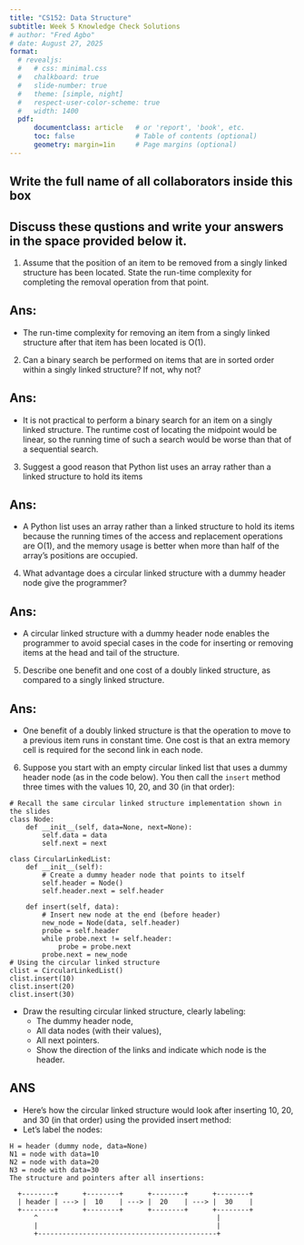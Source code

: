 ```yaml
---
title: "CS152: Data Structure"
subtitle: Week 5 Knowledge Check Solutions
# author: "Fred Agbo"
# date: August 27, 2025
format:
  # revealjs:
  #   # css: minimal.css
  #   chalkboard: true
  #   slide-number: true
  #   theme: [simple, night]
  #   respect-user-color-scheme: true
  #   width: 1400
  pdf:
      documentclass: article   # or 'report', 'book', etc.
      toc: false               # Table of contents (optional)
      geometry: margin=1in     # Page margins (optional)
---
```

\vspace{-2cm}

## Write the full name of all collaborators inside this box
\fbox{\makebox[\linewidth][l]{\rule{0pt}{2cm}\hspace{0.99\linewidth}}}

\vspace{.5cm}

## Discuss these qustions and write your answers in the space provided below it.


1. Assume that the position of an item to be removed from a singly linked structure
has been located. State the run-time complexity for completing the removal operation
from that point.

## Ans:
- The run-time complexity for removing an item from a singly linked structure after that item has been located is O(1).

\vspace{0.1cm}


2. Can a binary search be performed on items that are in sorted order within a singly
linked structure? If not, why not?

## Ans:
-   It is not practical to perform a binary search for an item on a singly linked structure. The runtime cost of locating the midpoint would be linear, so the running time of such a search would be worse than that of a sequential search.

\vspace{0.1cm}


3. Suggest a good reason that Python list uses an array rather than a linked structure
to hold its items

## Ans:
- A Python list uses an array rather than a linked structure to hold its items because the running times of the access and replacement operations are O(1), and the memory usage is better when more than half of the array’s positions are occupied.

\vspace{0.1cm}

4. What advantage does a circular linked structure with a dummy header node give
the programmer?

## Ans:
- A circular linked structure with a dummy header node enables the programmer to avoid special cases in the code for inserting or removing items at the head and tail of the structure.

\vspace{0.1cm}

5. Describe one benefit and one cost of a doubly linked structure, as compared to a
singly linked structure.

## Ans:
-   One benefit of a doubly linked structure is that the operation to move to a previous item runs in constant time. One cost is that an extra memory cell is required for the second link in each node.


6. Suppose you start with an empty circular linked list that uses a dummy header node (as in the code below). You then call the `insert` method three times with the values 10, 20, and 30 (in that order):

```.python
# Recall the same circular linked structure implementation shown in the slides
class Node:
    def __init__(self, data=None, next=None):
        self.data = data
        self.next = next

class CircularLinkedList:
    def __init__(self):
        # Create a dummy header node that points to itself
        self.header = Node()
        self.header.next = self.header

    def insert(self, data):
        # Insert new node at the end (before header)
        new_node = Node(data, self.header)
        probe = self.header
        while probe.next != self.header:
            probe = probe.next
        probe.next = new_node
# Using the circular linked structure 
clist = CircularLinkedList()
clist.insert(10)
clist.insert(20)
clist.insert(30)
```
- Draw the resulting circular linked structure, clearly labeling:
  - The dummy header node,
  - All data nodes (with their values),
  - All next pointers.
  - Show the direction of the links and indicate which node is the header.

## ANS
- Here’s how the circular linked structure would look after inserting 10, 20, and 30 (in that order) using the provided insert method:
- Let’s label the nodes:

```.python
H = header (dummy node, data=None)
N1 = node with data=10
N2 = node with data=20
N3 = node with data=30
The structure and pointers after all insertions:
```



      +--------+      +--------+      +--------+      +--------+
      | header | ---> |  10    | ---> |  20    | ---> |  30    |
      +--------+      +--------+      +--------+      +--------+
          ^                                            |
          |                                            |
          +--------------------------------------------+